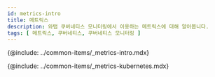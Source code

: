 ```yaml
---
id: metrics-intro
title: 메트릭스
description: 와탭 쿠버네티스 모니터링에서 이용하는 메트릭스에 대해 알아봅니다.
tags: [ 메트릭스, 쿠버네티스, 쿠버네티스 모니터링 ]
---
```


{@include: ../common-items/_metrics-intro.mdx} 

{@include: ../common-items/_metrics-kubernetes.mdx}  
